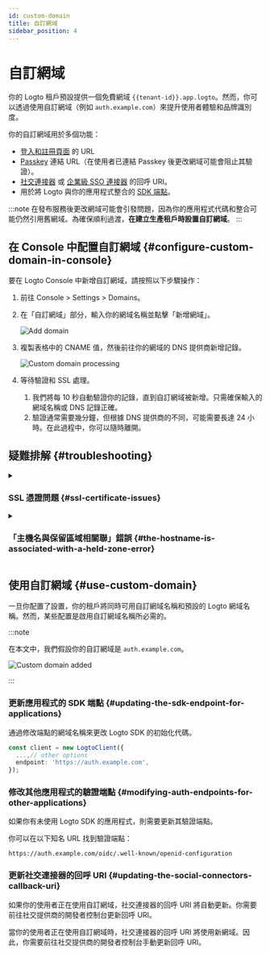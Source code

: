 ```yaml
---
id: custom-domain
title: 自訂網域
sidebar_position: 4
---
```



# 自訂網域

你的 Logto 租戶預設提供一個免費網域 `{{tenant-id}}.app.logto`。然而，你可以透過使用自訂網域（例如 `auth.example.com`）來提升使用者體驗和品牌識別度。

你的自訂網域用於多個功能：

- [登入和註冊頁面](/end-user-flows/sign-up-and-sign-in) 的 URL
- [Passkey](/end-user-flows/mfa/webauthn) 連結 URL（在使用者已連結 Passkey 後更改網域可能會阻止其驗證）。
- [社交連接器](/connectors/social-connectors) 或 [企業級 SSO 連接器](/connectors/enterprise-connectors) 的回呼 URI。
- 用於將 Logto 與你的應用程式整合的 [SDK 端點](/integrate-logto/application-data-structure#openid-provider-configuration-endpoint)。

:::note
在發布服務後更改網域可能會引發問題，因為你的應用程式代碼和整合可能仍然引用舊網域。為確保順利過渡，**在建立生產租戶時設置自訂網域**。
:::

## 在 Console 中配置自訂網域 \{#configure-custom-domain-in-console}

要在 Logto Console 中新增自訂網域，請按照以下步驟操作：

1. 前往 <CloudLink to="/tenant-settings/domains">Console > Settings > Domains</CloudLink>。
2. 在「自訂網域」部分，輸入你的網域名稱並點擊「新增網域」。

   <img src={customDomainSectionImage} alt="Add domain" />

3. 複製表格中的 CNAME 值，然後前往你的網域的 DNS 提供商新增記錄。

   <img src={customDomainProcessingImage} alt="Custom domain processing" />

4. 等待驗證和 SSL 處理。
   1. 我們將每 10 秒自動驗證你的記錄，直到自訂網域被新增。只需確保輸入的網域名稱或 DNS 記錄正確。
   2. 驗證通常需要幾分鐘，但根據 DNS 提供商的不同，可能需要長達 24 小時。在此過程中，你可以隨時離開。

## 疑難排解 \{#troubleshooting}

<details>
<summary>

### SSL 憑證問題 \{#ssl-certificate-issues}

</summary>

如果在設置自訂網域時遇到 SSL 憑證問題，可能與 DNS 配置中的 CAA 記錄有關。CAA 記錄指定哪些憑證授權機構（CAs）被授權為你的網域發行憑證。

要排除和解決與 CAA 記錄相關的 SSL 憑證問題，請參閱 [Cloudflare 的文檔](https://developers.cloudflare.com/ssl/edge-certificates/caa-records/)。

</details>

<details>
<summary>

### 「主機名與保留區域相關聯」錯誤 \{#the-hostname-is-associated-with-a-held-zone-error}

</summary>

如果在新增自訂網域時遇到「主機名與保留區域相關聯，請聯繫擁有者以移除保留」的錯誤訊息，這意味著該網域已在 Cloudflare 區域中，並設置為「區域保留」狀態。請參閱此 [Cloudflare 文檔](https://developers.cloudflare.com/fundamentals/setup/account/account-security/zone-holds/) 以獲取更多資訊。

要解決此問題，你需要解除區域保留。請按照上述鏈接中的指示解除 Cloudflare 中的區域保留。

</details>

## 使用自訂網域 \{#use-custom-domain}

一旦你配置了設置，你的租戶將同時可用自訂網域名稱和預設的 Logto 網域名稱。然而，某些配置是啟用自訂網域名稱所必需的。

:::note

在本文中，我們假設你的自訂網域是 `auth.example.com`。

<img src={customDomainAddedImage} alt="Custom domain added" />

:::

### 更新應用程式的 SDK 端點 \{#updating-the-sdk-endpoint-for-applications}

通過修改端點的網域名稱來更改 Logto SDK 的初始化代碼。

```typescript
const client = new LogtoClient({
  ...,// other options
  endpoint: 'https://auth.example.com',
});
```

### 修改其他應用程式的驗證端點 \{#modifying-auth-endpoints-for-other-applications}

如果你有未使用 Logto SDK 的應用程式，則需要更新其驗證端點。

你可以在以下知名 URL 找到驗證端點：

```
https://auth.example.com/oidc/.well-known/openid-configuration
```

### 更新社交連接器的回呼 URI \{#updating-the-social-connectors-callback-uri}

如果你的使用者正在使用自訂網域，社交連接器的回呼 URI 將自動更新。你需要前往社交提供商的開發者控制台更新回呼 URI。

當你的使用者正在使用自訂網域時，社交連接器的回呼 URI 將使用新網域。因此，你需要前往社交提供商的開發者控制台手動更新回呼 URI。
